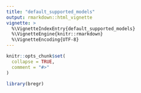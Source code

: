 ```yaml
---
title: "default_supported_models"
output: rmarkdown::html_vignette
vignette: >
  %\VignetteIndexEntry{default_supported_models}
  %\VignetteEngine{knitr::rmarkdown}
  %\VignetteEncoding{UTF-8}
---
```


```r
knitr::opts_chunk$set(
  collapse = TRUE,
  comment = "#>"
)
```

```r
library(bregr)
```
